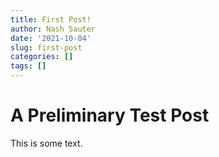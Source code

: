 ```yaml
---
title: First Post!
author: Nash Sauter
date: '2021-10-04'
slug: first-post
categories: []
tags: []
---
```


# A Preliminary Test Post
This is some text.